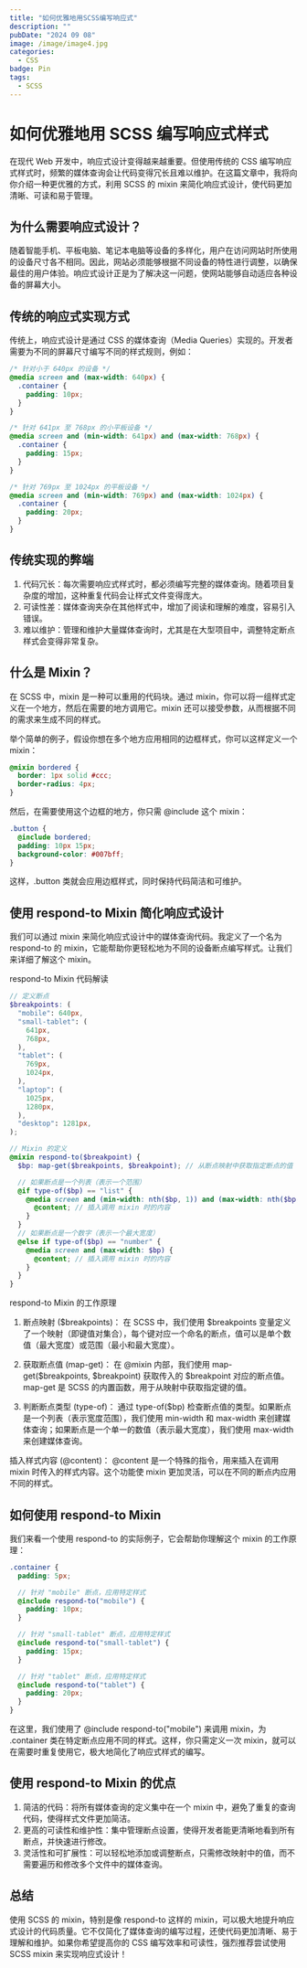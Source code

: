```yaml
---
title: "如何优雅地用SCSS编写响应式"
description: ""
pubDate: "2024 09 08"
image: /image/image4.jpg
categories:
  - CSS
badge: Pin
tags: 
  - SCSS
---
```


# 如何优雅地用 SCSS 编写响应式样式

在现代 Web 开发中，响应式设计变得越来越重要。但使用传统的 CSS 编写响应式样式时，频繁的媒体查询会让代码变得冗长且难以维护。在这篇文章中，我将向你介绍一种更优雅的方式，利用 SCSS 的 mixin 来简化响应式设计，使代码更加清晰、可读和易于管理。

## 为什么需要响应式设计？

随着智能手机、平板电脑、笔记本电脑等设备的多样化，用户在访问网站时所使用的设备尺寸各不相同。因此，网站必须能够根据不同设备的特性进行调整，以确保最佳的用户体验。响应式设计正是为了解决这一问题，使网站能够自动适应各种设备的屏幕大小。

## 传统的响应式实现方式

传统上，响应式设计是通过 CSS 的媒体查询（Media Queries）实现的。开发者需要为不同的屏幕尺寸编写不同的样式规则，例如：

```css
/* 针对小于 640px 的设备 */
@media screen and (max-width: 640px) {
  .container {
    padding: 10px;
  }
}

/* 针对 641px 至 768px 的小平板设备 */
@media screen and (min-width: 641px) and (max-width: 768px) {
  .container {
    padding: 15px;
  }
}

/* 针对 769px 至 1024px 的平板设备 */
@media screen and (min-width: 769px) and (max-width: 1024px) {
  .container {
    padding: 20px;
  }
}
```

## 传统实现的弊端

1. 代码冗长：每次需要响应式样式时，都必须编写完整的媒体查询。随着项目复杂度的增加，这种重复代码会让样式文件变得庞大。
2. 可读性差：媒体查询夹杂在其他样式中，增加了阅读和理解的难度，容易引入错误。
3. 难以维护：管理和维护大量媒体查询时，尤其是在大型项目中，调整特定断点样式会变得非常复杂。

## 什么是 Mixin？

在 SCSS 中，mixin 是一种可以重用的代码块。通过 mixin，你可以将一组样式定义在一个地方，然后在需要的地方调用它。mixin 还可以接受参数，从而根据不同的需求来生成不同的样式。

举个简单的例子，假设你想在多个地方应用相同的边框样式，你可以这样定义一个 mixin：

```scss
@mixin bordered {
  border: 1px solid #ccc;
  border-radius: 4px;
}
```

然后，在需要使用这个边框的地方，你只需 @include 这个 mixin：

```scss
.button {
  @include bordered;
  padding: 10px 15px;
  background-color: #007bff;
}
```

这样，.button 类就会应用边框样式，同时保持代码简洁和可维护。

## 使用 respond-to Mixin 简化响应式设计

我们可以通过 mixin 来简化响应式设计中的媒体查询代码。我定义了一个名为 respond-to 的 mixin，它能帮助你更轻松地为不同的设备断点编写样式。让我们来详细了解这个 mixin。

respond-to Mixin 代码解读

```scss
// 定义断点
$breakpoints: (
  "mobile": 640px,
  "small-tablet": (
    641px,
    768px,
  ),
  "tablet": (
    769px,
    1024px,
  ),
  "laptop": (
    1025px,
    1280px,
  ),
  "desktop": 1281px,
);

// Mixin 的定义
@mixin respond-to($breakpoint) {
  $bp: map-get($breakpoints, $breakpoint); // 从断点映射中获取指定断点的值

  // 如果断点是一个列表（表示一个范围）
  @if type-of($bp) == "list" {
    @media screen and (min-width: nth($bp, 1)) and (max-width: nth($bp, 2)) {
      @content; // 插入调用 mixin 时的内容
    }
  }
  // 如果断点是一个数字（表示一个最大宽度）
  @else if type-of($bp) == "number" {
    @media screen and (max-width: $bp) {
      @content; // 插入调用 mixin 时的内容
    }
  }
}
```

respond-to Mixin 的工作原理

1. 断点映射 ($breakpoints)： 在 SCSS 中，我们使用 $breakpoints 变量定义了一个映射（即键值对集合），每个键对应一个命名的断点，值可以是单个数值（最大宽度）或范围（最小和最大宽度）。

2. 获取断点值 (map-get)： 在 @mixin 内部，我们使用 map-get($breakpoints, $breakpoint) 获取传入的 $breakpoint 对应的断点值。map-get 是 SCSS 的内置函数，用于从映射中获取指定键的值。

3. 判断断点类型 (type-of)： 通过 type-of($bp) 检查断点值的类型。如果断点是一个列表（表示宽度范围），我们使用 min-width 和 max-width 来创建媒体查询；如果断点是一个单一的数值（表示最大宽度），我们使用 max-width 来创建媒体查询。

插入样式内容 (@content)： @content 是一个特殊的指令，用来插入在调用 mixin 时传入的样式内容。这个功能使 mixin 更加灵活，可以在不同的断点内应用不同的样式。

## 如何使用 respond-to Mixin

我们来看一个使用 respond-to 的实际例子，它会帮助你理解这个 mixin 的工作原理：

```scss
.container {
  padding: 5px;

  // 针对 "mobile" 断点，应用特定样式
  @include respond-to("mobile") {
    padding: 10px;
  }

  // 针对 "small-tablet" 断点，应用特定样式
  @include respond-to("small-tablet") {
    padding: 15px;
  }

  // 针对 "tablet" 断点，应用特定样式
  @include respond-to("tablet") {
    padding: 20px;
  }
}
```

在这里，我们使用了 @include respond-to("mobile") 来调用 mixin，为 .container 类在特定断点应用不同的样式。这样，你只需定义一次 mixin，就可以在需要时重复使用它，极大地简化了响应式样式的编写。

## 使用 respond-to Mixin 的优点

1. 简洁的代码：将所有媒体查询的定义集中在一个 mixin 中，避免了重复的查询代码，使得样式文件更加简洁。
2. 更高的可读性和维护性：集中管理断点设置，使得开发者能更清晰地看到所有断点，并快速进行修改。
3. 灵活性和可扩展性：可以轻松地添加或调整断点，只需修改映射中的值，而不需要遍历和修改多个文件中的媒体查询。

## 总结

使用 SCSS 的 mixin，特别是像 respond-to 这样的 mixin，可以极大地提升响应式设计的代码质量。它不仅简化了媒体查询的编写过程，还使代码更加清晰、易于理解和维护。如果你希望提高你的 CSS 编写效率和可读性，强烈推荐尝试使用 SCSS mixin 来实现响应式设计！
